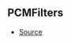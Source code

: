 ## PCMFilters



- [Source](https://github.com/Androz2091/discord-player/blob/dbbd788/packages/equalizer/src/audio/AudioFilter.ts#L13)